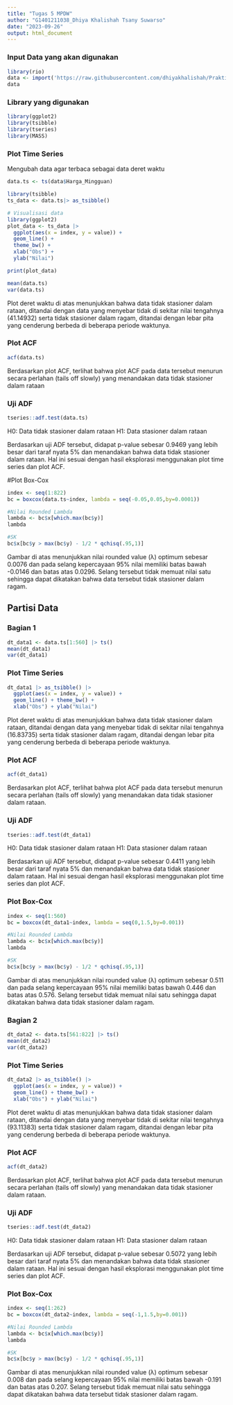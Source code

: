 ```yaml
---
title: "Tugas 5 MPDW"
author: "G1401211038_Dhiya Khalishah Tsany Suwarso"
date: "2023-09-26"
output: html_document
---
```


### Input Data yang akan digunakan
```r
library(rio)
data <- import('https://raw.githubusercontent.com/dhiyakhalishah/PraktikumMPDW/main/appleStockPrice.csv')
data
```

### Library yang digunakan
```r
library(ggplot2)
library(tsibble)
library(tseries)
library(MASS)
```

### Plot Time Series
Mengubah data agar terbaca sebagai data deret waktu
```r
data.ts <- ts(data$Harga_Mingguan)
```

```r
library(tsibble)
ts_data <- data.ts|> as_tsibble()

# Visualisasi data
library(ggplot2)
plot_data <- ts_data |> 
  ggplot(aes(x = index, y = value)) +
  geom_line() +
  theme_bw() +
  xlab("Obs") +
  ylab("Nilai")

print(plot_data)
```

```r
mean(data.ts)
var(data.ts)
```
Plot deret waktu di atas menunjukkan bahwa data tidak stasioner dalam rataan, ditandai dengan data yang menyebar tidak di sekitar nilai tengahnya (41.14932) serta tidak stasioner dalam ragam, ditandai dengan lebar pita yang cenderung berbeda di beberapa periode waktunya.

### Plot ACF
```r
acf(data.ts)
```
Berdasarkan plot ACF, terlihat bahwa plot ACF pada data tersebut menurun secara perlahan (tails off slowly) yang menandakan data tidak stasioner dalam rataan

### Uji ADF
```r
tseries::adf.test(data.ts)
```
H0: Data tidak stasioner dalam rataan
H1: Data stasioner dalam rataan

Berdasarkan uji ADF tersebut, didapat p-value sebesar 0.9469 yang lebih besar dari taraf nyata 5% dan menandakan bahwa data tidak stasioner dalam rataan. Hal ini sesuai dengan hasil eksplorasi menggunakan plot time series dan plot ACF.

#Plot Box-Cox
```r
index <- seq(1:822)
bc = boxcox(data.ts~index, lambda = seq(-0.05,0.05,by=0.0001))
```

```r
#Nilai Rounded Lambda
lambda <- bc$x[which.max(bc$y)]
lambda
```

```r
#SK
bc$x[bc$y > max(bc$y) - 1/2 * qchisq(.95,1)]
```

Gambar di atas menunjukkan nilai rounded value (λ) optimum sebesar 0.0076 dan pada selang kepercayaan 95% nilai memiliki batas bawah -0.0146 dan batas atas 0.0296. Selang tersebut tidak memuat nilai satu sehingga dapat dikatakan bahwa data tersebut tidak stasioner dalam ragam.

## Partisi Data

### Bagian 1
```r
dt_data1 <- data.ts[1:560] |> ts()
mean(dt_data1)
var(dt_data1)
```

### Plot Time Series
```r
dt_data1 |> as_tsibble() |> 
  ggplot(aes(x = index, y = value)) +
  geom_line() + theme_bw() +
  xlab("Obs") + ylab("Nilai")
```
Plot deret waktu di atas menunjukkan bahwa data tidak stasioner dalam rataan, ditandai dengan data yang menyebar tidak di sekitar nilai tengahnya (16.83735) serta tidak stasioner dalam ragam, ditandai dengan lebar pita yang cenderung berbeda di beberapa periode waktunya.

### Plot ACF
```r
acf(dt_data1)
```
Berdasarkan plot ACF, terlihat bahwa plot ACF pada data tersebut menurun secara perlahan (tails off slowly) yang menandakan data tidak stasioner dalam rataan.

### Uji ADF
```r
tseries::adf.test(dt_data1)
```
H0: Data tidak stasioner dalam rataan
H1: Data stasioner dalam rataan

Berdasarkan uji ADF tersebut, didapat p-value sebesar 0.4411 yang lebih besar dari taraf nyata 5% dan menandakan bahwa data tidak stasioner dalam rataan. Hal ini sesuai dengan hasil eksplorasi menggunakan plot time series dan plot ACF.

### Plot Box-Cox
```r
index <- seq(1:560)
bc = boxcox(dt_data1~index, lambda = seq(0,1.5,by=0.001))
```

```r
#Nilai Rounded Lambda
lambda <- bc$x[which.max(bc$y)]
lambda
```

```r
#SK
bc$x[bc$y > max(bc$y) - 1/2 * qchisq(.95,1)]
```
Gambar di atas menunjukkan nilai rounded value (λ) optimum sebesar 0.511 dan pada selang kepercayaan 95% nilai memiliki batas bawah 0.446 dan batas atas 0.576. Selang tersebut tidak memuat nilai satu sehingga dapat dikatakan bahwa data tidak stasioner dalam ragam.

### Bagian 2
```r
dt_data2 <- data.ts[561:822] |> ts()
mean(dt_data2)
var(dt_data2)
```

### Plot Time Series
```r
dt_data2 |> as_tsibble() |> 
  ggplot(aes(x = index, y = value)) +
  geom_line() + theme_bw() +
  xlab("Obs") + ylab("Nilai")
```
Plot deret waktu di atas menunjukkan bahwa data tidak stasioner dalam rataan, ditandai dengan data yang menyebar tidak di sekitar nilai tengahnya (93.11383) serta tidak stasioner dalam ragam, ditandai dengan lebar pita yang cenderung berbeda di beberapa periode waktunya.

### Plot ACF
```r
acf(dt_data2)
```
Berdasarkan plot ACF, terlihat bahwa plot ACF pada data tersebut menurun secara perlahan (tails off slowly) yang menandakan data tidak stasioner dalam rataan.

### Uji ADF
```r
tseries::adf.test(dt_data2)
```
H0: Data tidak stasioner dalam rataan
H1: Data stasioner dalam rataan

Berdasarkan uji ADF tersebut, didapat p-value sebesar 0.5072 yang lebih besar dari taraf nyata 5% dan menandakan bahwa data tidak stasioner dalam rataan. Hal ini sesuai dengan hasil eksplorasi menggunakan plot time series dan plot ACF.

### Plot Box-Cox
```r
index <- seq(1:262)
bc = boxcox(dt_data2~index, lambda = seq(-1,1.5,by=0.001))
```
```r
#Nilai Rounded Lambda
lambda <- bc$x[which.max(bc$y)]
lambda
```

```r
#SK
bc$x[bc$y > max(bc$y) - 1/2 * qchisq(.95,1)]
```
Gambar di atas menunjukkan nilai rounded value (λ) optimum sebesar 0.008 dan pada selang kepercayaan 95% nilai memiliki batas bawah -0.191 dan batas atas 0.207. Selang tersebut tidak memuat nilai satu sehingga dapat dikatakan bahwa data tersebut tidak stasioner dalam ragam.